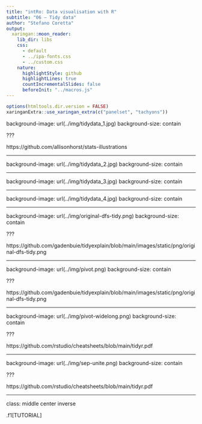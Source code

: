 ```yaml
---
title: "intRo: Data visualisation with R"
subtitle: "06 — Tidy data"
author: "Stefano Coretta"
output:
  xaringan::moon_reader:
    lib_dir: libs
    css:
      - default
      - ../ipa-fonts.css
      - ../custom.css
    nature:
      highlightStyle: github
      highlightLines: true
      countIncrementalSlides: false
      beforeInit: "../macros.js"
---
```


```r
options(htmltools.dir.version = FALSE)
xaringanExtra::use_xaringan_extra(c("panelset", "tachyons"))
```

background-image: url(../img/tidydata_1.jpg)
background-size: contain

???

https://github.com/allisonhorst/stats-illustrations

---

background-image: url(../img/tidydata_2.jpg)
background-size: contain

---

background-image: url(../img/tidydata_3.jpg)
background-size: contain

---

background-image: url(../img/tidydata_4.jpg)
background-size: contain

---

background-image: url(../img/original-dfs-tidy.png)
background-size: contain

???

https://github.com/gadenbuie/tidyexplain/blob/main/images/static/png/original-dfs-tidy.png

---

background-image: url(../img/pivot.png)
background-size: contain

???

https://github.com/gadenbuie/tidyexplain/blob/main/images/static/png/original-dfs-tidy.png

---

background-image: url(../img/pivot-widelong.png)
background-size: contain

???

https://github.com/rstudio/cheatsheets/blob/main/tidyr.pdf

---

background-image: url(../img/sep-unite.png)
background-size: contain

???

https://github.com/rstudio/cheatsheets/blob/main/tidyr.pdf

---

class: middle center inverse

.f1[TUTORIAL]
